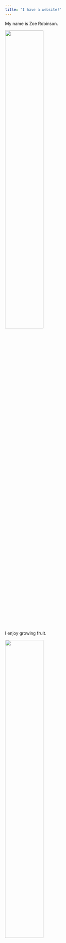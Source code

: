 ---
title: "I have a website!"
---

My name is Zoe Robinson.

<img src="websitephotos/Robinson_Zoe.jpg" style="width:50%">

I enjoy growing fruit.

<img src="websitephotos/silly photo_zrobinson.jpeg" style="width:50%">

And teaching others about fruit!

<img src="websitephotos/zrobinson.jpeg" style="width:50%">

